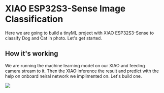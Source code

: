 # XIAO ESP32S3-Sense Image Classification

Here we are going to build a tinyML project with XIAO ESP32S3-Sense to classify Dog and Cat in photo. Let's get started.

## How it's working

We are running the machine learning model on our XIAO and feeding camera stream to it. Then the XIAO inference the result and predict with the help on onboard neiral network we implimented on. Let's build one.

![](https://github.com/salmanfarisvp/TinyML/blob/main/XIAO-esp32-S3-Sense/Image%20Recognition/src/img/digram.png?raw=true)

